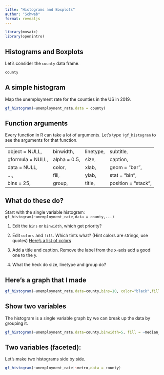 ```yaml
---
title: "Histograms and Boxplots"
author: "Schwab"
format: revealjs
---
```


```r
library(mosaic)
library(openintro)

```

## Histograms and Boxplots

Let's consider the `county` data frame.

```r
county
```

## A simple histogram

Map the unemployment rate for the counties in the US in 2019.

```r
gf_histogram(~unemployment_rate,data = county)
```

## Function arguments

Every function in R can take a lot of arguments. Let's type `?gf_histogram` to see the arguments for that function.

|                  |              |           |                     |
|------------------|--------------|-----------|---------------------|
| object = NULL,   | binwidth,    | linetype, | subtitle,           |
| gformula = NULL, | alpha = 0.5, | size,     | caption,            |
| data = NULL,     | color,       | xlab,     | geom = "bar",       |
| ...,             | fill,        | ylab,     | stat = "bin",       |
| bins = 25,       | group,       | title,    | position = "stack", |

## What do these do?

Start with the single variable histogram: `gf_histogram(~unemployment_rate,data = county,...)`

::: incremental
1.  Edit the `bins` or `binwidth`, which get priority?

2.  Edit `colors` and `fill`. Which tints what? (Hint colors are strings, use quotes) [Here's a list of colors](http://www.stat.columbia.edu/~tzheng/files/Rcolor.pdf)

3.  Add a title and caption. Remove the label from the x-axis add a good one to the y.

4.  What the heck do size, linetype and group do?
:::

## Here's a graph that I made

```r
gf_histogram(~unemployment_rate,data=county,bins=10, color="black",fill="purple", xlab="",ylab="Number of unemployed", title="US Umeployment by county", caption="Data is as of 2019",linetype = 2,size=2)

```

## Show two variables

The histogram is a single variable graph by we can break up the data by grouping it.

```r
gf_histogram(~unemployment_rate,data=county,binwidth=5, fill = ~median_edu,position = "dodge")
```

## Two variables (faceted):

Let's make two histograms side by side.

```r
gf_histogram(~unemployment_rate|~metro,data = county)
```
